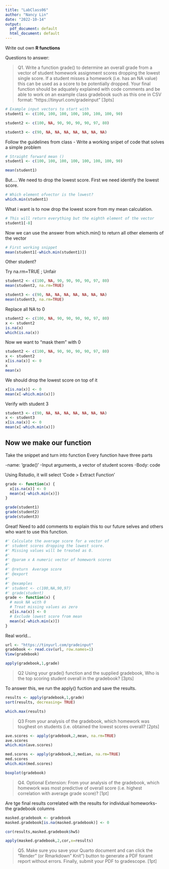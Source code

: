 ---
title: "LabClass06"
author: "Nancy Lin"
date: "2022-10-14"
output:
  pdf_document: default
  html_document: default
---
 Write out own **R functions**
 
 Questions to answer: 
 
 >Q1.
 Write a function grade() to determine an overall grade from a vector of student homework
assignment scores dropping the lowest single score. If a student misses a homework (i.e. has an
NA value) this can be used as a score to be potentially dropped. Your final function should be
adquately explained with code comments and be able to work on an example class gradebook
such as this one in CSV format: “https://tinyurl.com/gradeinput” [3pts]

```{r}
# Example input vectors to start with
student1 <- c(100, 100, 100, 100, 100, 100, 100, 90)

student2 <- c(100, NA, 90, 90, 90, 90, 97, 80)

student3 <- c(90, NA, NA, NA, NA, NA, NA, NA)
```

 Follow the guidelines from class
 - Write a working snipet of code that solves a simple problem 
 
```{r}
# Straight forward mean ()
student1 <- c(100, 100, 100, 100, 100, 100, 100, 90)

mean(student1)
```
 But.... We need to drop the lowest score. First we need identify the lowest score. 
 
```{r}
# Which element ofvector is the lowest?
which.min(student1)
```

What i want is to now drop the lowest score from my mean calculation.

```{r}
# This will return everything but the eighth element of the vector 
student1[-8]
```

Now we can use the answer from which.min() to return all other elements of the vector 

```{r}
# First working snippet
mean(student1[-which.min(student1)])
```

Other student?

Try na.rm=TRUE ; Unfair 
```{r}
student2 <- c(100, NA, 90, 90, 90, 90, 97, 80)
mean(student2, na.rm=TRUE)

student3 <- c(90, NA, NA, NA, NA, NA, NA, NA)
mean(student3, na.rm=TRUE)
```

Replace all NA to 0 

```{r}
student2 <- c(100, NA, 90, 90, 90, 90, 97, 80)
x <- student2 
is.na(x)
which(is.na(x))
```

Now we want to "mask them" with 0

```{r}
student2 <- c(100, NA, 90, 90, 90, 90, 97, 80)
x <- student2 
x[is.na(x)] <- 0
x
mean(x)
```

We should drop the lowest score on top of it 

```{r}
x[is.na(x)] <- 0
mean(x[-which.min(x)])
```
Verify with student 3 

```{r}
student3 <- c(90, NA, NA, NA, NA, NA, NA, NA)
x <- student3
x[is.na(x)] <- 0
mean(x[-which.min(x)])
```

## Now we make our function

Take the snippet and turn into function
Every function have three parts 

-name: 'grade()'
-Input arguments, a vector of student scores
-Body: code 

Using Rstudio, it will select 'Code > Extract Function'
```{r}
grade <- function(x) {
  x[is.na(x)] <- 0
  mean(x[-which.min(x)])
}
```

```{r}
grade(student1)
grade(student2)
grade(student3)


```
Great! Need to add comments to explain this to our future selves and others who want to use this function.

```{r}
#' Calculate the average score for a vector of 
#' student scores dropping the lowest score.
#' Missing values will be treated as 0.
#'
#' @param x A numeric vector of homework scores
#'
#' @return  Average score
#' @export
#'
#' @examples
#' student <- c(100,NA,90,97)
#' grade(student)
grade <- function(x) {
  # mask NA with 0
  # Treat missing values as zero 
  x[is.na(x)] <- 0
  # Exclude lowest score from mean 
  mean(x[-which.min(x)])
}
```

Real world...

```{r}
url <- "https://tinyurl.com/gradeinput"
gradebook <- read.csv(url, row.names=1)
View(gradebook)
```

```{r}
apply(gradebook,1,grade)
```
>Q2 
Using your grade() function and the supplied gradebook, Who is the top scoring student
overall in the gradebook? [3pts]

To answer this, we run the apply() fuction and save the results.

```{r}
results <- apply(gradebook,1,grade)
sort(results, decreasing= TRUE)
```
```{r}
which.max(results)
```

>Q3
From your analysis of the gradebook, which homework was toughest on students (i.e. obtained
the lowest scores overall? [2pts]

```{r}
ave.scores <- apply(gradebook,2,mean, na.rm=TRUE)
ave.scores
which.min(ave.scores)

```
```{r}
med.scores <- apply(gradebook,2,median, na.rm=TRUE)
med.scores
which.min(med.scores)
```
```{r}
boxplot(gradebook)
```
>Q4. Optional Extension: From your analysis of the gradebook, which homework was most
predictive of overall score (i.e. highest correlation with average grade score)? [1pt]

Are tge final results correlated with the results for individual homeworks- the gradebook columns

```{r}
masked.gradebook <- gradebook
masked.gradebook[is.na(masked.gradebook)] <- 0

cor(results,masked.gradebook$hw5)
```
```{r}
apply(masked.gradebook,2,cor,x=results)
```

>Q5. Make sure you save your Quarto document and can click the “Render” (or Rmarkdown”
Knit”) button to generate a PDF foramt report without errors. Finally, submit your PDF
to gradescope. [1pt]
